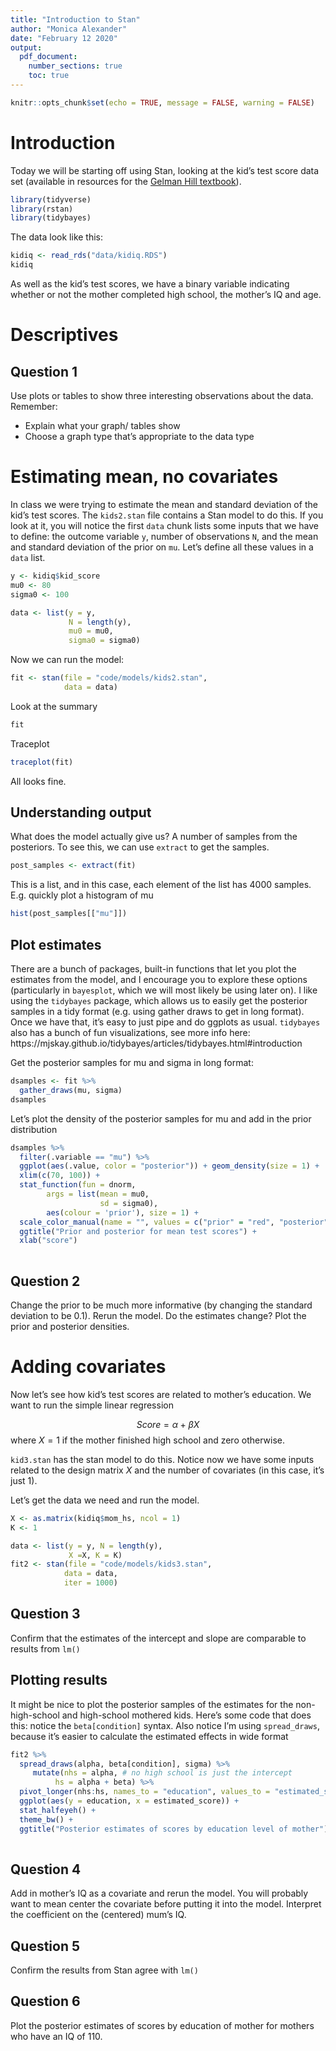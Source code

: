 ```yaml
---
title: "Introduction to Stan"
author: "Monica Alexander"
date: "February 12 2020"
output: 
  pdf_document:
    number_sections: true
    toc: true
---
```



```r
knitr::opts_chunk$set(echo = TRUE, message = FALSE, warning = FALSE)
```

# Introduction

Today we will be starting off using Stan, looking at the kid's test score data set (available in resources for the [Gelman Hill textbook](https://mc-stan.org/rstanarm/reference/rstanarm-datasets.html)). 

```r
library(tidyverse)
library(rstan)
library(tidybayes)
```


The data look like this:

```r
kidiq <- read_rds("data/kidiq.RDS") 
kidiq
```
As well as the kid's test scores, we have a binary variable indicating whether or not the mother completed high school, the mother's IQ and age. 


# Descriptives

## Question 1

Use plots or tables to show three interesting observations about the data. Remember:

- Explain what your graph/ tables show
- Choose a graph type that's appropriate to the data type

# Estimating mean, no covariates

In class we were trying to estimate the mean and standard deviation of the kid's test scores. The `kids2.stan` file contains a Stan model to do this. If you look at it, you will notice the first `data` chunk lists some inputs that we have to define: the outcome variable `y`, number of observations `N`, and the mean and standard deviation of the prior on `mu`. Let's define all these values in a `data` list.


```r
y <- kidiq$kid_score
mu0 <- 80
sigma0 <- 100

data <- list(y = y, 
             N = length(y), 
             mu0 = mu0,
             sigma0 = sigma0)
```


Now we can run the model:

```r
fit <- stan(file = "code/models/kids2.stan",
            data = data)
```

Look at the summary

```r
fit
```

Traceplot

```r
traceplot(fit)
```

All looks fine. 

## Understanding output

What does the model actually give us? A number of samples from the posteriors. To see this, we can use `extract` to get the samples. 

```r
post_samples <- extract(fit)
```

This is a list, and in this case, each element of the list has 4000 samples. E.g. quickly plot a histogram of mu

```r
hist(post_samples[["mu"]])
```



## Plot estimates

There are a bunch of packages, built-in functions that let you plot the estimates from the model, and I encourage you to explore these options (particularly in `bayesplot`, which we will most likely be using later on). I like using the `tidybayes` package, which allows us to easily get the posterior samples in a tidy format (e.g. using gather draws to get in long format). Once we have that, it's easy to just pipe and do ggplots as usual. `tidybayes` also has a bunch of fun visualizations, see more info here: https://mjskay.github.io/tidybayes/articles/tidybayes.html#introduction


Get the posterior samples for mu and sigma in long format:

```r
dsamples <- fit %>%
  gather_draws(mu, sigma) 
dsamples
```

Let's plot the density of the posterior samples for mu and add in the prior distribution

```r
dsamples %>% 
  filter(.variable == "mu") %>% 
  ggplot(aes(.value, color = "posterior")) + geom_density(size = 1) + 
  xlim(c(70, 100)) + 
  stat_function(fun = dnorm, 
        args = list(mean = mu0, 
                    sd = sigma0), 
        aes(colour = 'prior'), size = 1) +
  scale_color_manual(name = "", values = c("prior" = "red", "posterior" = "black")) + 
  ggtitle("Prior and posterior for mean test scores") + 
  xlab("score")
  
```

## Question 2

Change the prior to be much more informative (by changing the standard deviation to be 0.1). Rerun the model. Do the estimates change? Plot the prior and posterior densities. 

# Adding covariates

Now let's see how kid's test scores are related to mother's education. We want to run the simple linear regression

$$
Score = \alpha + \beta X
$$
where $X = 1$ if the mother finished high school and zero otherwise. 

`kid3.stan` has the stan model to do this. Notice now we have some inputs related to the design matrix $X$ and the number of covariates (in this case, it's just 1).

Let's get the data we need and run the model. 



```r
X <- as.matrix(kidiq$mom_hs, ncol = 1)
K <- 1

data <- list(y = y, N = length(y), 
             X =X, K = K)
fit2 <- stan(file = "code/models/kids3.stan",
            data = data, 
            iter = 1000)
```

## Question 3

Confirm that the estimates of the intercept and slope are comparable to results from `lm()` 


## Plotting results

It might be nice to plot the posterior samples of the estimates for the non-high-school and high-school mothered kids. Here's some code that does this: notice the `beta[condition]` syntax. Also notice I'm using `spread_draws`, because it's easier to calculate the estimated effects in wide format

```r
fit2 %>%
  spread_draws(alpha, beta[condition], sigma) %>% 
     mutate(nhs = alpha, # no high school is just the intercept
          hs = alpha + beta) %>% 
  pivot_longer(nhs:hs, names_to = "education", values_to = "estimated_score") %>% 
  ggplot(aes(y = education, x = estimated_score)) +
  stat_halfeyeh() + 
  theme_bw() + 
  ggtitle("Posterior estimates of scores by education level of mother")
  
```


## Question 4

Add in mother's IQ as a covariate and rerun the model. You will probably want to mean center the covariate before putting it into the model. Interpret the coefficient on the (centered) mum's IQ. 


## Question 5 

Confirm the results from Stan agree with `lm()`

## Question 6

Plot the posterior estimates of scores by education of mother for mothers who have an IQ of 110. 



